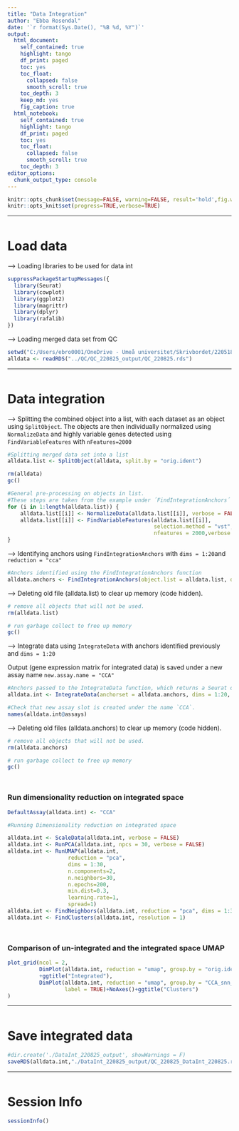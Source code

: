 ---
title: "Data Integration"
author: "Ebba Rosendal"
date: '`r format(Sys.Date(), "%B %d, %Y")`'
output:
  html_document:
    self_contained: true
    highlight: tango
    df_print: paged
    toc: yes
    toc_float:
      collapsed: false
      smooth_scroll: true
    toc_depth: 3
    keep_md: yes
    fig_caption: true
  html_notebook:
    self_contained: true
    highlight: tango
    df_print: paged
    toc: yes
    toc_float:
      collapsed: false
      smooth_scroll: true
    toc_depth: 3
editor_options: 
  chunk_output_type: console
---

```{r setup, include=FALSE}
knitr::opts_chunk$set(message=FALSE, warning=FALSE, result='hold',fig.width=12,tidy=TRUE)
knitr::opts_knit$set(progress=TRUE,verbose=TRUE)
```
<style>
h1, .h1, h2, .h2, h3, .h3, h4, .h4 { margin-top: 50px }
p.caption {font-size: 0.9em;font-style: italic;color: grey;margin-right: 10%;margin-left: 10%;text-align: justify}
</style>

***
# Load data
--> Loading libraries to be used for data int

```{r, echo=TRUE, message=FALSE, warning=FALSE, results='hold'}
suppressPackageStartupMessages({
  library(Seurat)
  library(cowplot)
  library(ggplot2)
  library(magrittr)
  library(dplyr)
  library(rafalib)
})

```

--> Loading merged data set from QC 

```{r, message=FALSE, warning=FALSE}

setwd("C:/Users/ebro0001/OneDrive - Umeå universitet/Skrivbordet/220518_snRNA/DataInt")
alldata <- readRDS("../QC/QC_220825_output/QC_220825.rds")

```

***
# Data integration

--> Splitting the combined object into a list, with each dataset as an object using `SplitObject`. The objects are then individually normalized using `NormalizeData` and highly variable genes detected using `FindVariableFeatures` with `nFeatures=2000`

```{r, message=TRUE, warning=FALSE}
#Splitting merged data set into a list
alldata.list <- SplitObject(alldata, split.by = "orig.ident")

rm(alldata)
gc()

#General pre-processing on objects in list.
#These steps are taken from the example under ´FindIntegrationAnchors´
for (i in 1:length(alldata.list)) {
    alldata.list[[i]] <- NormalizeData(alldata.list[[i]], verbose = FALSE)
    alldata.list[[i]] <- FindVariableFeatures(alldata.list[[i]], 
                                              selection.method = "vst",
                                              nfeatures = 2000,verbose = FALSE)
}

```


--> Identifying anchors using `FindIntegrationAnchors` with `dims = 1:20`and `reduction = "cca"` 

```{r, echo=TRUE}

#Anchors identified using the FindIntegrationAnchors function
alldata.anchors <- FindIntegrationAnchors(object.list = alldata.list, dims = 1:20, reduction = "cca")

```

--> Deleting old file (alldata.list) to clear up memory (code hidden).
 
```{r, echo=FALSE, include=FALSE}
# remove all objects that will not be used.
rm(alldata.list)

# run garbage collect to free up memory
gc()
```

--> Integrate data using `IntegrateData` with anchors identified previously and `dims = 1:20`

Output (gene expression matrix for integrated data) is saved under a new assay name `new.assay.name = "CCA"` 

```{r, echo=TRUE}

#Anchors passed to the IntegrateData function, which returns a Seurat object.
alldata.int <- IntegrateData(anchorset = alldata.anchors, dims = 1:20, new.assay.name = "CCA", verbose = FALSE)

#Check that new assay slot is created under the name `CCA`.
names(alldata.int@assays)

```

--> Deleting old files (alldata.anchors) to clear up memory (code hidden).
 
```{r, echo=FALSE, include=FALSE}
# remove all objects that will not be used.
rm(alldata.anchors)

# run garbage collect to free up memory
gc()
```


### **Run dimensionality reduction on integrated space**

```{r echo=TRUE, message=FALSE, warning=FALSE, results='hold'}

DefaultAssay(alldata.int) <- "CCA"

#Running Dimensionality reduction on integrated space

alldata.int <- ScaleData(alldata.int, verbose = FALSE)
alldata.int <- RunPCA(alldata.int, npcs = 30, verbose = FALSE)
alldata.int <- RunUMAP(alldata.int, 
                   reduction = "pca", 
                   dims = 1:30,
                   n.components=2,
                   n.neighbors=30,
                   n.epochs=200,
                   min.dist=0.3,
                   learning.rate=1,
                   spread=1)
alldata.int <- FindNeighbors(alldata.int, reduction = "pca", dims = 1:30)
alldata.int <- FindClusters(alldata.int, resolution = 1)
```

### **Comparison of un-integrated and the integrated space UMAP**

```{r, echo=FALSE, message='hide', warning='hide',results='hold',fig.height=3, fig.width=8}
plot_grid(ncol = 2,
          DimPlot(alldata.int, reduction = "umap", group.by = "orig.ident")+NoAxes()
          +ggtitle("Integrated"),
          DimPlot(alldata.int, reduction = "umap", group.by = "CCA_snn_res.1", 
                  label = TRUE)+NoAxes()+ggtitle("Clusters") 
)
```

***
# Save integrated data

```{r,message=FALSE, warning=FALSE}

#dir.create('./DataInt_220825_output', showWarnings = F)
saveRDS(alldata.int,"./DataInt_220825_output/QC_220825_DataInt_220825.rds")
```
***
# Session Info

```{r}
sessionInfo()
```

